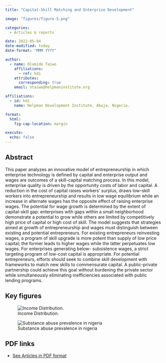 ```yaml
---
title: "Capital-Skill Matching and Enterprise Development"

image: "figures/figure-5.png"

categories:
  - Articles & reports

date: 2022-05-04
date-modified: today
date-format: "MMM YYYY"

author:
  - name: Olumide Taiwo
    affiliations:
      - ref: hdi
    attributes:
      corresponding: true
    email: otaiwo@helpmaninstitute.org

affiliations:
  - id: hdi
    name: Helpman Development Institute, Abuja, Nigeria.

format: 
  html: 
    fig-cap-location: margin

execute:
  echo: false
---
```


## Abstract

This paper analyzes an innovative model of entrepreneurship in which enterprise technology is defined by capital and enterprise output and wages are outcomes of a skill-capital matching process. In this model, enterprise quality is driven by the opportunity costs of labor and capital. A reduction in the cost of capital raises workers' surplus, draws low-skill workers into entrepreneurship and results in low wage equilibrium while an increase in alternate wages has the opposite effect of raising enterprise wages. The potential for wage growth is determined by the extent of capital-skill gap: enterprises with gaps within a small neighborhood demonstrate a potential to grow while others are limited by competitively high price of capital or high cost of skill. The model suggests that strategies aimed at growth of entrepreneurship and wages must distinguish between existing and potential entrepreneurs. For existing entrepreneurs reinvesting wages, a program of skill upgrade is more potent than supply of low price capital; the former leads to higher wages while the latter perpetuates low wages. For enterprises generating below- subsistence wages, a strict targeting program of low-cost capital is appropriate. For potential entrepreneurs, efforts should seek to combine skill development with frameworks to match new skills to commensurate capital. A public-private partnership could achieve this goal without burdening the private sector while simultaneously eliminating inefficiencies associated with public lending programs.

## Key figures

![Income Distribution.](figures/figure-5.png)

![Substance abuse prevalence in nigeria](figures/figure-9.png)

## PDF links

-   [See Articles in PDF format](capital-enterprise-development.pdf)
